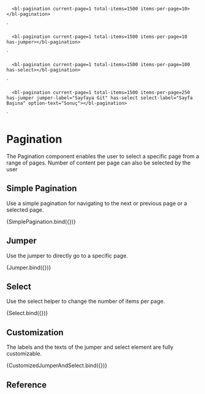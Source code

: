 
<Meta
  title="Components/Pagination"
  component="bl-pagination"
/>

      <bl-pagination current-page=1 total-items=1500 items-per-page=10></bl-pagination>
  `

      <bl-pagination current-page=1 total-items=1500 items-per-page=10 has-jumper></bl-pagination>
  `

      <bl-pagination current-page=1 total-items=1500 items-per-page=100 has-select></bl-pagination>
  `

      <bl-pagination current-page=1 total-items=1500 items-per-page=250 has-jumper jumper-label="Sayfaya Git" has-select select-label="Sayfa Başına" option-text="Sonuç"></bl-pagination>
  `

# Pagination

The Pagination component enables the user to select a specific page from a range of pages. Number of content per page can also be selected by the user


## Simple Pagination
Use a simple pagination for navigating to the next or previous page or a selected page.

<Canvas>
<Story name="Basic Usage">
    {SimplePagination.bind({})}
  </Story>
</Canvas>

## Jumper
Use the jumper to directly go to a specific page.

<Canvas>
<Story name="Jumper">
    {Jumper.bind({})}
  </Story>
</Canvas>

## Select
Use the select helper to change the number of items per page.

<Canvas>
<Story name="Select">
    {Select.bind({})}
  </Story>
</Canvas>

## Customization
The labels and the texts of the jumper and select element are fully customizable.

<Canvas>
<Story name="CustomizedJumperAndSelect">
    {CustomizedJumperAndSelect.bind({})}
  </Story>
</Canvas>


## Reference

<ArgsTable of="bl-pagination" />



